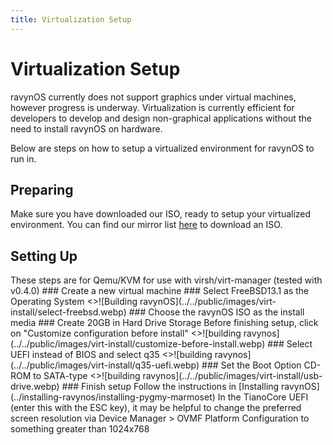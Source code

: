 ```yaml
---
title: Virtualization Setup
---
```



# Virtualization Setup
ravynOS currently does not support graphics under virtual machines, however progress is underway.
Virtualization is currently efficient for developers to develop and design non-graphical applications without the need to install ravynOS on hardware.

Below are steps on how to setup a virtualized environment for ravynOS to run in.


## Preparing

Make sure you have downloaded our ISO, ready to setup your virtualized environment. You can find our mirror list [here](/download/mirror-list) to download an ISO.

## Setting Up

<Callout type="warning" emoji="⚠️">
  These steps are for Qemu/KVM for use with virsh/virt-manager (tested with v0.4.0)
</Callout>
<Steps>
### Create a new virtual machine
### Select FreeBSD13.1 as the Operating System
<>![Building ravynOS](../../public/images/virt-install/select-freebsd.webp)</>
### Choose the ravynOS ISO as the install media
### Create 20GB in Hard Drive Storage
<Callout type="error" emoji="🚫">
  Before finishing setup, click on "Customize configuration before install" 
<>![building ravynos](../../public/images/virt-install/customize-before-install.webp)</>
</Callout>
### Select UEFI instead of BIOS and select q35
<>![building ravynos](../../public/images/virt-install/q35-uefi.webp)</>
### Set the Boot Option CD-ROM to SATA-type
<>![building ravynos](../../public/images/virt-install/usb-drive.webp)</>
### Finish setup
<Callout>
Follow the instructions in [Installing ravynOS](../installing-ravynos/installing-pygmy-marmoset)
</Callout>
</Steps>

<Callout type="info" emoji="ℹ️">
In the TianoCore UEFI (enter this with the ESC key), it may be helpful to change the preferred screen resolution via Device Manager > OVMF Platform Configuration to something greater than 1024x768
</Callout>

